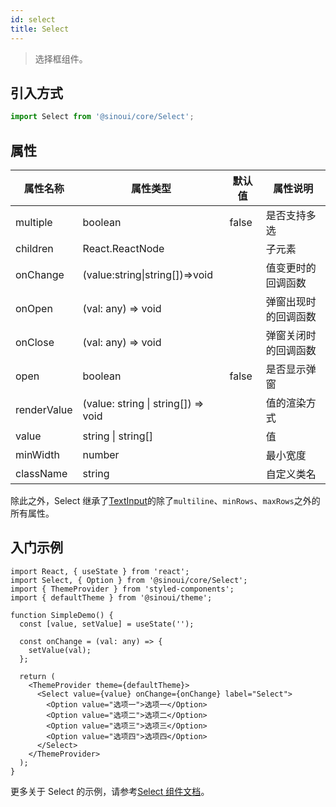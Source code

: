 ```yaml
---
id: select
title: Select
---
```


> 选择框组件。

## 引入方式

```ts
import Select from '@sinoui/core/Select';
```

## 属性

| 属性名称    | 属性类型                            | 默认值 | 属性说明             |
| ----------- | ----------------------------------- | ------ | -------------------- |
| multiple    | boolean                             | false  | 是否支持多选         |
| children    | React.ReactNode                     |        | 子元素               |
| onChange    | (value:string\|string[])=>void      |        | 值变更时的回调函数   |
| onOpen      | (val: any) => void                  |        | 弹窗出现时的回调函数 |
| onClose     | (val: any) => void                  |        | 弹窗关闭时的回调函数 |
| open        | boolean                             | false  | 是否显示弹窗         |
| renderValue | (value: string \| string[]) => void |        | 值的渲染方式         |
| value       | string \| string[]                  |        | 值                   |
| minWidth    | number                              |        | 最小宽度             |
| className   | string                              |        | 自定义类名           |

除此之外，Select 继承了[TextInput](./text-input)的除了`multiline`、`minRows`、`maxRows`之外的所有属性。

## 入门示例

```tsx
import React, { useState } from 'react';
import Select, { Option } from '@sinoui/core/Select';
import { ThemeProvider } from 'styled-components';
import { defaultTheme } from '@sinoui/theme';

function SimpleDemo() {
  const [value, setValue] = useState('');

  const onChange = (val: any) => {
    setValue(val);
  };

  return (
    <ThemeProvider theme={defaultTheme}>
      <Select value={value} onChange={onChange} label="Select">
        <Option value="选项一">选项一</Option>
        <Option value="选项二">选项二</Option>
        <Option value="选项三">选项三</Option>
        <Option value="选项四">选项四</Option>
      </Select>
    </ThemeProvider>
  );
}
```

更多关于 Select 的示例，请参考[Select 组件文档](../components/select)。

